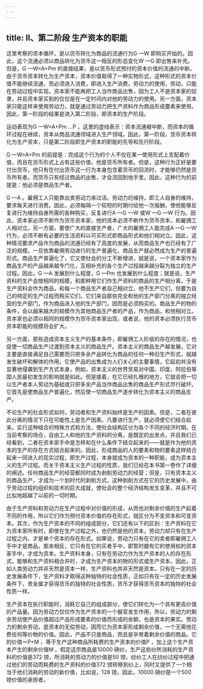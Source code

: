 ```yaml
---
---
---
```

title: II、第二阶段 生产资本的职能
---




这里考察的资本循环，是以货币转化为商品的流通行为G —W 即购买开始的。因此，这个流通必须以商品转化为货币这一相反的形态变化W —G 即出售来补充。但是，G —W=A+Pm 的直接结果，是以货币形式预付的资本价值的流通的中断。由于货币资本转化为生产资本，资本价值取得了一种实物形式，这种形式的资本价值不能继续流通，而必须进入消费，即进入生产消费。劳动力的使用，劳动，只能在劳动过程中实现。资本家不能再把工人当作商品出售，因为工人不是资本家的奴隶，并且资本家买到的仅仅是在一定时间内对他的劳动力的使用。另一方面，资本家只能这样来使用劳动力，就是通过劳动力把生产资料作为商品形成要素来使用。因此，第一阶段的结果是进入第二阶段，即资本的生产阶段。

运动表现为G —W=A+Pm …P ，这里的虚线表示：资本流通被中断，而资本的循环过程在继续，资本从商品流通领域进入生产领域。因此，第一阶段，货币资本转化为生产资本，只是第二阶段即生产资本的职能的先导和先行阶段。

G —W=A+Pm 的前提是：完成这个行为的个人不仅在某一使用形式上支配着价值，而且在货币形式上占有这些价值，他是货币所有者。但是，这种行为正好是要付出货币，他只有在付出货币这一行为本身包含着货币的回流时，才能够仍然是货币所有者。而货币只有经过商品的出售，才会流回到他手里。因此，这种行为的前提是：他必须是商品生产者。

G —A 。雇佣工人只能靠出卖劳动力来过活。劳动力的维持，即工人自身的维持，要求每天进行消费。因此，必须每隔一个较短的时期付给他一次报酬，使他能够反复进行为维持自身所需的各种购买，反复进行A —G —W 或W —G —W 行为。因此，资本家必须不断作为货币资本家，他的资本必须不断作为货币资本，和雇佣工人相对立。另一方面，要使广大的直接生产者，广大的雇佣工人能完成A —G —W 行为，必须不断有必要的生活资料以可买形式即商品形式和他们相对立。因此，这种情况要求产品作为商品的流通已经有了高度的发展，从而商品生产也已经有了广泛的规模。一旦依靠雇佣劳动进行的生产普遍化，商品生产就必然成为生产的普遍形式。商品生产普遍化了，它又使社会的分工不断增进，就是说，一个资本家作为商品生产的产品越来越专门化，互相补充的各个生产过程越来越分裂为独立的生产过程。因此，G —A 发展到什么程度，G —Pm 也发展到什么程度；就是说，生产资料的生产会按相同的规模，和那种用它们作生产资料的商品的生产相分离，于是生产资料会作为商品，和每一个商品生产者自己相对立，他不生产它们，但要为自己的特定的生产过程而购买它们。它们来自那些完全和他的生产部门分离的独立经营的生产部门，作为商品进入他的生产部门，因而是必须购买的。商品生产的物的条件，会以越来越大的规模作为其他商品生产者的产品，作为商品，和他相对立。资本家也必须以相同的规模作为货币资本家出现，或者说，他的资本必须执行货币资本职能的规模将会扩大。

另一方面，那些造成资本主义生产的基本条件，即雇佣工人阶级的存在的情况，也促使一切商品生产过渡到资本主义的商品生产。资本主义的商品生产越发展，它对主要是直接满足自己需要而只把多余产品转化为商品的任何一种旧生产形式，就越发生破坏和解体的作用。它使产品的出售成为人们关心的主要事情，它起初并没有显著地侵袭到生产方式本身，例如，资本主义的世界贸易对中国、印度、阿拉伯等国人民最初发生的影响就是如此。但是接着，在它已经扎根的地方，它就会把一切以生产者本人劳动为基础或只把多余产品当作商品出售的商品生产形式尽行破坏。它首先是使商品生产普遍化，然后使一切商品生产逐步转化为资本主义的商品生产。

不论生产的社会形式如何，劳动者和生产资料始终是生产的因素。但是，二者在彼此分离的情况下只在可能性上是生产因素。凡要进行生产，就必须使它们结合起来。实行这种结合的特殊方式和方法，使社会结构区分为各个不同的经济时期。在当前考察的场合，自由工人和他的生产资料的分离，是既定的出发点，并且我们已经看到，二者在资本家手中是怎样和在什么条件下结合起来的——就是作为他的资本的生产的存在方式结合起来的。因此，形成商品的人的要素和物的要素这样结合起来一同进入的现实过程，即生产过程，本身就成为资本的一种职能，成为资本主义的生产过程。而关于资本主义生产过程的性质，我们已经在本书第一卷作了详细的阐述。任何商品生产的经营都同时成为剥削劳动力的经营；但是，只有资本主义的商品生产，才成为一个划时代的剥削方式，这种剥削方式在它的历史发展中，由于劳动过程的组织和技术的巨大成就，使社会的整个经济结构发生变革，并且不可比拟地超越了以前的一切时期。

由于生产资料和劳动力在生产过程中对价值的形成，从而也对剩余价值的生产起着不同的作用，所以它们作为预付资本价值的存在形式，就区分为不变资本和可变资本。其次，作为生产资本的不同的组成部分，它们还有以下的区别：生产资料在它为资本家所有时，即使在生产过程之外，也仍然是他的资本，劳动力却只有在生产过程之内，才是单个资本的存在形式。如果说，劳动力只有在它的卖者即雇佣工人手中才是商品，那末相反，它只有在它的买者手中，即暂时握有它的使用权的资本家手中，才成为资本。生产资料本身，只有在劳动力作为生产资本的人的存在形式，能够和生产资料相合并时，才成为生产资本的物的形式或生产资本。因此，正如人类劳动力并非天然是资本一样，生产资料也并非天然是资本。只有在一定的历史发展条件下，生产资料才取得这种独特的社会性质，正如只有在一定的历史发展条件下，贵金属才获得货币的独特的社会性质，货币才获得货币资本的独特的社会性质一样。

生产资本在执行职能时，消耗它自己的组成部分，使它们转化为一个具有更高价值的产品量。因为劳动力仅仅作为生产资本的一个器官发生作用，所以，劳动力的剩余劳动使产品价值超过产品形成要素的价值而形成的余额，也是资本的果实。劳动力的剩余劳动，是资本的无偿劳动，因而它为资本家形成剩余价值，一个无需他花费任何等价物的价值。因此，产品不只是商品，而且是孕育着剩余价值的商品。它的价值＝P+M ，等于生产这种商品所耗费的生产资本的价值P ，加上这个生产资本产生的剩余价值M 。假定这宗商品是10000 磅纱，生产这些纱所消耗的生产资料的价值是372 镑，所消耗的劳动力的价值是50 镑。纺纱工人在纺纱过程中把通过他们的劳动而耗费的生产资料的价值372 镑转移到纱上，同时又提供了一个相当于他们消耗的劳动的新价值，比如说，128 镑。因此，10000 磅纱是一个500 镑价值的承担者。